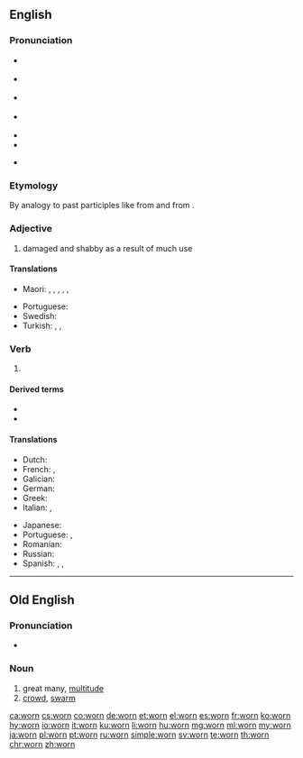 ==English==

===Pronunciation===
* {{a|GenAm}} {{IPA|/wɔɹn/|lang=en}}
* {{a|RP}} {{IPA|/wɔːn/|lang=en}}
* {{a|rhotic|horse-hoarse}} {{IPA|/wo(ː)ɹn/|lang=en}}
* {{a|nonrhotic|horse-hoarse}} {{IPA|/woən/|lang=en}}
* {{audio|en-us-worn.ogg|Audio (US)|lang=en}}
* {{rhymes|ɔː(ɹ)n|lang=en}}
* {{homophones|warn|lang=en}} {{qualifier|accents with the horse-hoarse merger}}

===Etymology===
By analogy to past participles like {{m|en|torn}} from {{m|en|tear}} and {{m|en|sworn}} from {{m|en|swear}}.

===Adjective===
{{en-adj}}

# damaged and shabby as a result of much use

====Translations====
{{trans-top|damaged and shabby from too much use}}
* Maori: {{t|mi|nguture}}, {{t|mi|ruha}}, {{t|mi|ruwha}}, {{t|mi|tāwekoweko}}, {{t|mi|waikauere}}, {{t|mi|pūnguru}}
{{trans-mid}}
* Portuguese: {{t|pt|gastado|m}}
* Swedish: {{t+|sv|sliten}}
* Turkish: {{t+|tr|aşınmış}}, {{t|tr|yıpranmış}}, {{t+|tr|yalama}}
{{trans-bottom}}

===Verb===
{{head|en|past participle}}

# {{past participle of|wear|lang=en|nocat=1}}

====Derived terms====
* {{l|en|outworn}}
* {{l|en|worn out}}

====Translations====
{{trans-top|past participle of wear}}
* Dutch: {{t+|nl|gedragen}}
* French: {{t+|fr|porté}}, {{t+|fr|usé}}
* Galician: {{t|gl|usado}}
* German: {{t+|de|getragen}}
* Greek: {{t|el|φοριούνται}}
* Italian: {{t+|it|usato}}, {{t+|it|indossato}}
{{trans-mid}}
* Japanese: {{t|ja|摩耗|tr=sıfat|sc=Jpan}}
* Portuguese: {{t+|pt|usado}}, {{t+|pt|vestido}}
* Romanian: {{t+|ro|purtat|m|n}}
* Russian: {{t+|ru|изно́шенный}}
* Spanish: {{t+|es|usado}}, {{t+|es|puesto}}, {{t+|es|portado}}
{{trans-bottom}}

----

==Old English==

===Pronunciation===
* {{IPA|/worn/|lang=ang}}

===Noun===
{{ang-noun|m}}

# great many, [[multitude]]
# [[crowd]], [[swarm]]

[[ca:worn]]
[[cs:worn]]
[[co:worn]]
[[de:worn]]
[[et:worn]]
[[el:worn]]
[[es:worn]]
[[fr:worn]]
[[ko:worn]]
[[hy:worn]]
[[io:worn]]
[[it:worn]]
[[ku:worn]]
[[li:worn]]
[[hu:worn]]
[[mg:worn]]
[[ml:worn]]
[[my:worn]]
[[ja:worn]]
[[pl:worn]]
[[pt:worn]]
[[ru:worn]]
[[simple:worn]]
[[sv:worn]]
[[te:worn]]
[[th:worn]]
[[chr:worn]]
[[zh:worn]]